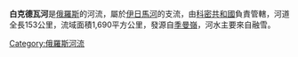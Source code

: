 '''白克德瓦河'''是[[俄羅斯|俄羅斯]]的河流，屬於[[伊日馬河|伊日馬河]]的支流，由[[科密共和國|科密共和國]]負責管轄，河道全長153公里，流域面積1,690平方公里，發源自[[季曼嶺|季曼嶺]]，河水主要來自融雪。

{{Russia-geo-stub}}
[[Category:俄羅斯河流|Category:俄羅斯河流]]